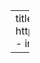 ---
title: "Projects"
listing:
  type: grid
  contents:
    - link: https://github.com/Pafuuuu/Music_Recommendation
    - image: project/spot.jpg

---